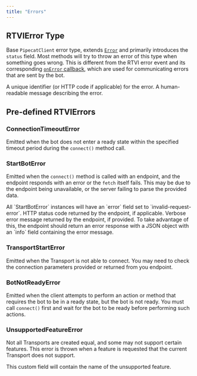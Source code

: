 ```yaml
---
title: "Errors"
---
```


## RTVIError Type

Base `PipecatClient` error type, extends [`Error`](https://developer.mozilla.org/en-US/docs/Web/JavaScript/Reference/Global_Objects/Error) and primarily introduces the `status` field. Most methods will try to throw an error of this type when something goes wrong. This is different from the RTVI error event and its corresponding [`onError` callback](./callbacks#param-on-error), which are used for communicating errors that are sent by the bot.

<ParamField path="status" type="number" required="false">
A unique identifier (or HTTP code if applicable) for the error.
</ParamField>

<ParamField path="message" type="string" required="false">
A human-readable message describing the error.
</ParamField>

## Pre-defined RTVIErrors

### ConnectionTimeoutError

Emitted when the bot does not enter a ready state within the specified timeout period during the `connect()` method call.

### StartBotError

Emitted when the `connect()` method is called with an endpoint, and the endpoint responds with an error or the `fetch` itself fails. This may be due to the endpoint being unavailable, or the server failing to parse the provided data.

<ParamField path="error" type="string" required="true">
All `StartBotError` instances will have an `error` field set to `invalid-request-error`.
</ParamField>

<ParamField path="status" type="number" required="false">
HTTP status code returned by the endpoint, if applicable.
</ParamField>

<ParamField path="message" type="string" required="false">
Verbose error message returned by the endpoint, if provided. To take advantage of this, the endpoint should return an error response with a JSON object with an `info` field containing the error message.
</ParamField>

### TransportStartError

Emitted when the Transport is not able to connect. You may need to check the connection parameters provided or returned from you endpoint.

### BotNotReadyError

Emitted when the client attempts to perform an action or method that requires the bot to be in a ready state, but the bot is not ready. You must call `connect()` first and wait for the bot to be ready before performing such actions.

### UnsupportedFeatureError

Not all Transports are created equal, and some may not support certain features. This error is thrown when a feature is requested that the current Transport does not support.

<ParamField path="feature" type="string" required="true">
This custom field will contain the name of the unsupported feature.
</ParamField>

